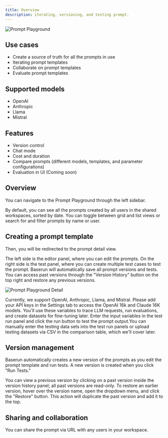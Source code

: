 ```yaml
---
title: Overview
description: iterating, versioning, and testing prompt.
---
```


![Prompt Playground](/images/prompt-playground-overview.png)

## Use cases

- Create a source of truth for all the prompts in use
- Iterating prompt templates
- Collaborate on prompt templates
- Evaluate prompt templates

## Supported models

- OpenAI
- Anthropic
- Llama
- Mistral

## Features

- Version control
- Chat mode
- Cost and duration
- Compare prompts (different models, templates, and parameter configurations)
- Evaluation in UI (Coming soon)

## Overview

You can navigate to the Prompt Playground through the left sidebar.

By default, you can see all the prompts created by all users in the shared workspaces, sorted by date. You can toggle between grid and list views or search for and filter prompts by name or user.

## Creating a prompt template

<Steps>
<Step title="Click the New prompt button on the top right or duplicate an existing prompt.">
</Step>
<Step title="Enter the prompt template name">
Then, you will be redirected to the prompt detail view.

The left side is the editor panel, where you can edit the prompts. On the right side is the test panel, where you can create multiple test cases to test the prompt. Baserun will automatically save all prompt versions and tests. You can access past versions through the "Version History" button on the top right and restore any previous versions.

![Prompt Playground Detail](/images/change-prompt-version.gif)

</Step>
<Step title="Select the model you want to use">
Currently, we support OpenAI, Anthropic, Llama, and Mistral. Please add your API keys in the Settings tab to access the OpenAI 16k and Claude 16K models.
</Step>
<Step title="Optional to insert dynamic input variables into your prompt template using curly brackets {{ and }}.">
You'll use these variables to trace LLM requests, run evaluations, and create datasets for fine-tuning later.
</Step>
<Step title="Start testing">
Enter the input variables in the test run panel and click the run button to test the prompt output.You can manually enter the testing data sets into the test run panels or upload testing datasets via CSV in the comparison table, which we'll cover later.

</Step>
</Steps>

## Version management

Baserun automatically creates a new version of the prompts as you edit the prompt template and run tests. A new version is created when you click "Run Tests."

You can view a previous version by clicking on a past version inside the version history panel; all past versions are read-only. To restore an earlier version, hover over the version name, open the dropdown menu, and click the "Restore" button. This action will duplicate the past version and add it to the top.

## Sharing and collaboration

You can share the prompt via URL with any users in your workspace.
